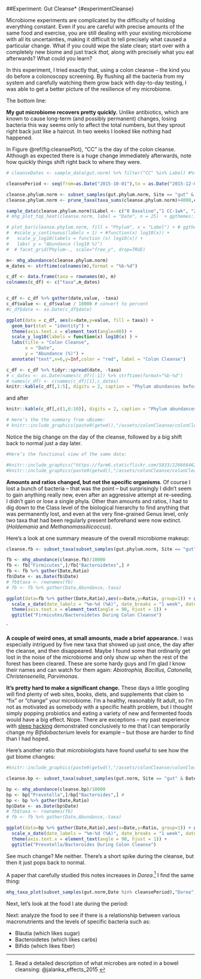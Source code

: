##Experiment: Gut Cleanse* {#experimentCleanse}

Microbiome experiments are complicated by the difficulty of holding everything constant. Even if you are careful with precise amounts of the same food and exercise, you are still dealing with your existing microbiome with all its uncertainties, making it difficult to tell precisely what caused a particular change. What if you could wipe the slate clean; start over with a completely new biome and just track *that,* along with precisely what you eat afterwards? What could you learn?

In this experiment, I tried exactly that, using a colon cleanse – the kind you do before a colonoscopy screening. By flushing all the bacteria from my system and carefully watching them grow back with day-to-day testing, I was able to get a better picture of the resilience of my microbiome.

The bottom line: 

**My gut microbiome recovers pretty quickly.** Unlike antibiotics, which are known to cause long-term (and possibly permanent) changes, losing bacteria this way seems only to affect the total numbers, but they sprout right back just like a haircut. In two weeks I looked like nothing had happened.

In Figure \@ref(fig:cleansePlot), "CC" is the day of the colon cleanse. Although as expected there is a huge change immediately afterwards, note how quickly things shift right back to where they were.

```r
# cleanseDates <- sample_data(gut.norm) %>% filter("CC" %in% Label) #%>% select(Date) %>% as.vector()  #%in% sample_data(gut.norm)$Date # == as.Date(sample_data(gut.norm)$Date)

cleansePeriod <- seq(from=as.Date("2015-10-01"),to = as.Date("2015-12-01"),by=1)

cleanse.phylum.norm <- subset_samples(gut.phylum.norm, Site == "gut" & Date %in% cleansePeriod)
cleanse.phylum.norm <- prune_taxa(taxa_sums(cleanse.phylum.norm)>4000,cleanse.phylum.norm)

sample_data(cleanse.phylum.norm)$Label <- c("0 Baseline","1 CC-1wk", "2 CC-1 day", "3 CC", "4 CC+1", "5 CC+2", "6 CC+1wk", "7 CC+2 wks", "8 CC+1 Month")
# mhg_plot_top_heat(cleanse.norm, label = "Date", n = 25)  + ggthemes::theme_fivethirtyeight(base_size = 8) + theme(axis.text.x = element_text(angle = 90, hjust = 1)) + theme(legend.position="none")

# plot_bar(cleanse.phylum.norm, fill = "Phylum", x = "Label") + # ggthemes::theme_fivethirtyeight(base_size = 8) + 
#  #scale_y_continuous(labels = 1) + #function(x) log10(x)) + 
#   scale_y_log10(labels = function (x) log10(x)) + 
#   labs( y = "Abundance (log10 %)")
#  # facet_grid(Phylum~., scale="free_y", drop=TRUE)

m<- mhg_abundance(cleanse.phylum.norm)
m_dates <- strftime(colnames(m),format = "%b-%d")

c_df <- data.frame(taxa = rownames(m), m)
colnames(c_df) <- c("taxa",m_dates)


c_df <- c_df %>% gather(date,value, -taxa)
c_df$value <- c_df$value / 10000 # convert to percent
#c_df$date <- as.Date(c_df$date)

ggplot(data = c_df, aes(x=date,y=value, fill = taxa)) +
  geom_bar(stat = "identity") +
  theme(axis.text.x = element_text(angle=90)) +
  scale_y_log10(labels = function(x) log10(x) ) +
  labs(title = "Colon Cleanse",
       x = "Date",
       y = "Abundance (%)") +
  annotate("text",x=6,y=Inf,color = "red", label = "Colon Cleanse") 
```

```r

c_df <- c_df %>% tidyr::spread(date, -taxa) 
# c_dates <- as.Date(names(c_df)[-1]) %>% strftime(format="%b-%d")
# names(c_df) <- c(names(c_df)[1],c_dates)
knitr::kable(c_df[,1:5], digits = 2, caption = "Phylum abundances before colon cleanse")
```

and after
```r


knitr::kable(c_df[,c(1,6:10)], digits = 2, caption = "Phylum abundances after colon cleanse")
```



```r
# Here’s the the summary from uBiome:
# knitr::include_graphics(paste0(getwd(),"/assets/colonCleanse/colonCleanseBacteria.png"))
```


Notice the big change on the day of the cleanse, followed by a big shift back to normal just a day later.



```r
#Here’s the functional view of the same data:

#knitr::include_graphics("https://farm6.staticflickr.com/5833/22666646263_1a083fe751_z.jpg")
#knitr::include_graphics(paste0(getwd(),"/assets/colonCleanse/colonCleanseFunctions.png"))
```




**Amounts and ratios changed, but not the specific organisms**. Of course I lost a bunch of bacteria – that was the point – but surprisingly I didn’t seem to gain anything really new, even after an aggressive attempt at re-seeding. I didn’t gain or lose a single phyla. Other than amounts and ratios, I had to dig down to the Class level of the biological hierarchy to find anything that was permanently lost, and even at the very fine-grained Genus level, only two taxa that had been regularly present beforehand were now extinct. (*Holdemania* and *Methanomassiliicoccus*).

Here's a look at one summary measure of the overall microbiome makeup:



```r

cleanse.fb <- subset_taxa(subset_samples(gut.phylum.norm, Site == "gut" & Date %in% cleansePeriod), Phylum %in% c("Firmicutes","Bacteroidetes"))

fb <- mhg_abundance(cleanse.fb)/10000 
fb <- fb["Firmicutes",]/fb["Bacteroidetes",] # 
fb <- fb %>% gather(Date,Ratio)
fb$Date <- as.Date(fb$Date)
# fb$taxa <- rownames(fb)
# fb <- fb %>% gather(Date,Abundance,-taxa)

ggplot(data=fb %>% gather(Date,Ratio),aes(x=Date,y=Ratio, group=1)) + geom_point() + geom_line() +
  scale_x_date(date_labels = "%m-%d (%A)", date_breaks = "1 week", date_minor_breaks = "1 day") +
  theme(axis.text.x = element_text(angle = 90, hjust = 1)) +
  ggtitle("Firmicutes/Bacteroidetes During Colon Cleanse")

```
`




**A couple of weird ones, at small amounts, made a brief appearance.** I was especially intrigued by five new taxa that showed up just once, the day after the cleanse, and then disappeared. Maybe I found some that ordinarily get lost in the noise of the microbiome and only show up when the rest of the forest has been cleared. These are some hardy guys and I’m glad I know their names and can watch for them again: *Abiotrophia, Bacillus, Catonella, Christensenella, Parvimonas*.

**It’s pretty hard to make a significant change.** These days a little googling will find plenty of web sites, books, diets, and supplements that claim to “fix” or “change” your microbiome. I’m a healthy, reasonably fit adult, so I’m not as motivated as somebody with a specific health problem, but I thought simply popping probiotics and eating a variety of new and fermented foods would have a big effect. Nope. There are exceptions – my past experience with [sleep hacking](http://www.ubiomeblog.com/my-ubiome-sleep-hacking-update/) demonstrated conclusively to me that I can temporarily change my _Bifidobacterium_ levels for example – but those are harder to find than I had hoped.

Here's another ratio that microbiologists have found useful to see how the gut biome changes:


```r
#knitr::include_graphics(paste0(getwd(),"/assets/colonCleanse/colonCleanseBacteroidetesPrevotella.png"))

cleanse.bp <- subset_taxa(subset_samples(gut.norm, Site == "gut" & Date %in% cleansePeriod), Genus %in% c("Prevotella","Bacteroides"))

bp <- mhg_abundance(cleanse.bp)/10000 
bp <- bp["Prevotella",]/bp["Bacteroides",] # 
bp <- bp %>% gather(Date,Ratio)
bp$Date <- as.Date(bp$Date)
# fb$taxa <- rownames(fb)
# fb <- fb %>% gather(Date,Abundance,-taxa)

ggplot(data=bp %>% gather(Date,Ratio),aes(x=Date,y=Ratio, group=1)) + geom_point() + geom_line() +
  scale_x_date(date_labels = "%m-%d (%A)", date_breaks = "1 week", date_minor_breaks = "1 day") +
  theme(axis.text.x = element_text(angle = 90, hjust = 1)) +
  ggtitle("Prevotella/Bacteroides During Colon Cleanse")


```


See much change?  Me neither. There's a short spike during the cleanse, but then it just pops back to normal.

A paper that carefully studied this notes increases in _Dorea_.^[Read a detailed description of what microbes are noted in a bowel cleansing: @jalanka_effects_2015 ]
 I find the same thing:
```r

mhg_taxa_plot(subset_samples(gut.norm,Date %in% cleansePeriod),"Dorea")
```


Next, let's look at the food I ate during the period:



Next: analyze the food to see if there is a relationship between various macronutrients and the levels of specific bacteria such as:

* Blautia (which likes sugar)
* Bacteroidetes (which likes carbs)
* Bifido (which likes fiber)




